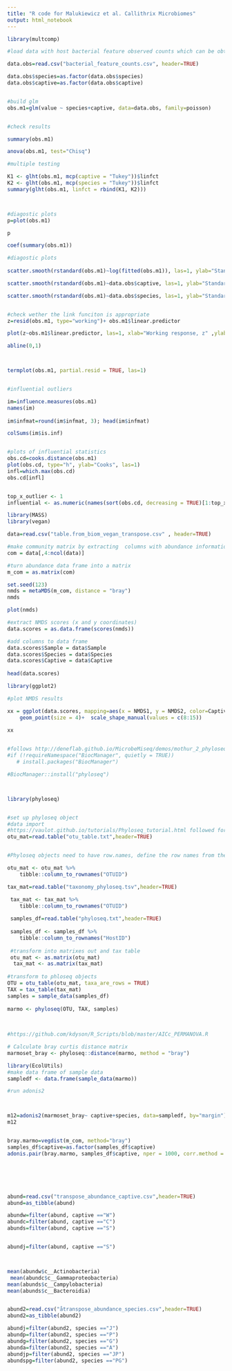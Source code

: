 ```yaml
---
title: "R code for Malukiewicz et al. Callithrix Microbiomes"
output: html_notebook
---
```


```r


library(multcomp)

#load data with host bacterial feature observed counts which can be obtained from Supplementary Table S1

data.obs=read.csv("bacterial_feature_counts.csv", header=TRUE)

data.obs$species=as.factor(data.obs$species)
data.obs$captive=as.factor(data.obs$captive)


#build glm 
obs.m1=glm(value ~ species+captive, data=data.obs, family=poisson)


#check results 

summary(obs.m1)

anova(obs.m1, test="Chisq")

#multiple testing

K1 <- glht(obs.m1, mcp(captive = "Tukey"))$linfct
K2 <- glht(obs.m1, mcp(species = "Tukey"))$linfct
summary(glht(obs.m1, linfct = rbind(K1, K2)))



#diagostic plots 
p=plot(obs.m1)

p

coef(summary(obs.m1))

#diagostic plots 
 
scatter.smooth(rstandard(obs.m1)~log(fitted(obs.m1)), las=1, ylab="Standardized deviance residual", xlab="Fitted Values")

scatter.smooth(rstandard(obs.m1)~data.obs$captive, las=1, ylab="Standardized deviance residual", xlab="captive")

scatter.smooth(rstandard(obs.m1)~data.obs$species, las=1, ylab="Standardized deviance residual", xlab="species")


#check wether the link funciton is appropriate
z=resid(obs.m1, type="working")+ obs.m1$linear.predictor

plot(z~obs.m1$linear.predictor, las=1, xlab="Working response, z" ,ylab="Linear predictor")

abline(0,1)



termplot(obs.m1, partial.resid = TRUE, las=1)


#influential outliers 

im=influence.measures(obs.m1)
names(im)            
               
im$infmat=round(im$infmat, 3); head(im$infmat)

colSums(im$is.inf)


#plots of influential statistics
obs.cd=cooks.distance(obs.m1)
plot(obs.cd, type="h", ylab="Cooks", las=1)
infl=which.max(obs.cd)
obs.cd[infl]


top_x_outlier <- 1
influential <- as.numeric(names(sort(obs.cd, decreasing = TRUE)[1:top_x_outlier]))


```


```r

library(MASS)
library(vegan)

data=read.csv("table.from_biom_vegan_transpose.csv" , header=TRUE)

#make community matrix by extracting  columns with abundance information
com = data[,4:ncol(data)]

#turn abundance data frame into a matrix
m_com = as.matrix(com)

set.seed(123)
nmds = metaMDS(m_com, distance = "bray")
nmds

plot(nmds)

#extract NMDS scores (x and y coordinates)
data.scores = as.data.frame(scores(nmds))

#add columns to data frame 
data.scores$Sample = data$Sample
data.scores$Species = data$Species
data.scores$Captive = data$Captive
 
head(data.scores)

library(ggplot2)

#plot NMDS results 

xx = ggplot(data.scores, mapping=aes(x = NMDS1, y = NMDS2, color=Captive, shape=Species))+ 
    geom_point(size = 4)+  scale_shape_manual(values = c(8:15)) 
 
xx



```


```r
#follows http://deneflab.github.io/MicrobeMiseq/demos/mothur_2_phyloseq.html
#if (!requireNamespace("BiocManager", quietly = TRUE))
   # install.packages("BiocManager")

#BiocManager::install("phyloseq")



library(phyloseq)


#set up phyloseq object 
#data import 
#https://vaulot.github.io/tutorials/Phyloseq_tutorial.html followed for reference 
otu_mat=read.table("otu_table.txt",header=TRUE)


#Phyloseq objects need to have row.names, define the row names from the otu column

otu_mat <- otu_mat %>%
    tibble::column_to_rownames("OTUID") 

tax_mat=read.table("taxonomy_phyloseq.tsv",header=TRUE)

 tax_mat <- tax_mat %>% 
    tibble::column_to_rownames("OTUID")
 
 samples_df=read.table("phyloseq.txt",header=TRUE)
 
 samples_df <- samples_df %>% 
    tibble::column_to_rownames("HostID")
 
 #transform into matrixes out and tax table 
 otu_mat <- as.matrix(otu_mat)
  tax_mat <- as.matrix(tax_mat)
  
#transform to phloseq objects 
OTU = otu_table(otu_mat, taxa_are_rows = TRUE)
TAX = tax_table(tax_mat)
samples = sample_data(samples_df)
  
marmo <- phyloseq(OTU, TAX, samples)
  
  
```

```r
#https://github.com/kdyson/R_Scripts/blob/master/AICc_PERMANOVA.R

# Calculate bray curtis distance matrix
marmoset_bray <- phyloseq::distance(marmo, method = "bray")

library(EcolUtils)
#make data frame of sample data 
sampledf <- data.frame(sample_data(marmo))

#run adonis2



m12=adonis2(marmoset_bray~ captive+species, data=sampledf, by="margin")
m12


bray.marmo=vegdist(m_com, method="bray")
samples_df$captive=as.factor(samples_df$captive)
adonis.pair(bray.marmo, samples_df$captive, nper = 1000, corr.method = "fdr")







```






```r
abund=read.csv("transpose_abundance_captive.csv",header=TRUE)
abund=as_tibble(abund)

abundw=filter(abund, captive =="W")
abundc=filter(abund, captive =="C")
abunds=filter(abund, captive =="S")


abundj=filter(abund, captive =="S")



mean(abundw$c__Actinobacteria)
 mean(abundc$c__Gammaproteobacteria)
mean(abunds$c__Campylobacteria)
mean(abunds$c__Bacteroidia)


abund2=read.csv("åtranspose_abundance_species.csv",header=TRUE)
abund2=as_tibble(abund2)

abundj=filter(abund2, species =="J")
abundp=filter(abund2, species =="P")
abundg=filter(abund2, species =="G")
abunda=filter(abund2, species =="A")
abundjp=filter(abund2, species =="JP")
abundspg=filter(abund2, species =="PG")



```

